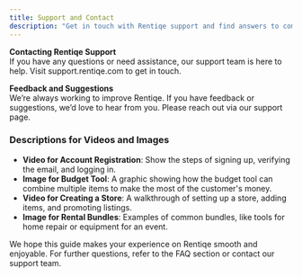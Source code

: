 ```yaml
---
title: Support and Contact
description: "Get in touch with Rentiqe support and find answers to common questions."
---
```


**Contacting Rentiqe Support**  
If you have any questions or need assistance, our support team is here to help. Visit
support.rentiqe.com to get in touch.

**Feedback and Suggestions**  
We’re always working to improve Rentiqe. If you have feedback or suggestions, we’d love to
hear from you. Please reach out via our support page.

### Descriptions for Videos and Images

- **Video for Account Registration**: Show the steps of signing up, verifying the email, and
  logging in.
- **Image for Budget Tool**: A graphic showing how the budget tool can combine multiple
  items to make the most of the customer&#39;s money.
- **Video for Creating a Store**: A walkthrough of setting up a store, adding items, and
  promoting listings.
- **Image for Rental Bundles**: Examples of common bundles, like tools for home repair or
  equipment for an event.

We hope this guide makes your experience on Rentiqe smooth and enjoyable. For further
questions, refer to the FAQ section or contact our support team.

